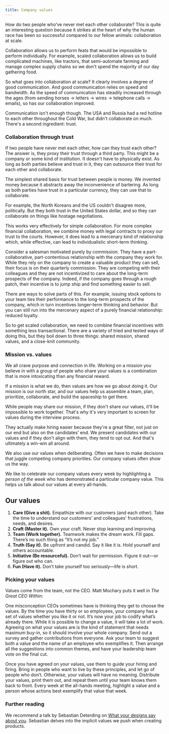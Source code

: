 ```yaml
---
title: Company values
---
```



How do two people who’ve never met each other collaborate? This is quite an interesting question because it strikes at the heart of why the human race has been so successful compared to our fellow animals: collaboration at scale.

Collaboration allows us to perform feats that would be impossible to perform individually. For example, scaled collaboration allows us to build complicated machines, like tractors, that semi-automate farming and manage complex supply chains so we don't spend the majority of our day gathering food.

So what goes into collaboration at scale? It clearly involves a degree of good communication. And good communication relies on speed and bandwidth. As the speed of communication has steadily increased through the ages (from sending horses → letters → wires → telephone calls → emails), so has our collaboration improved.

Communication isn't enough though. The USA and Russia had a red hotline to each other throughout the Cold War, but didn't collaborate on much. There's a second ingredient: trust.

### Collaboration through trust

If two people have never met each other, how can they trust each other? The answer is, they proxy their trust through a third party. This might be a company or some kind of institution. It doesn't have to physically exist. As long as both parties believe and trust in it, they can outsource their trust for each other and collaborate.

The simplest shared basis for trust between people is money. We invented money because it abstracts away the inconvenience of bartering. As long as both parties have trust in a particular currency, they can use that to collaborate.

For example, the North Koreans and the US couldn't disagree more, politically. But they both trust in the United States dollar, and so they can collaborate on things like hostage negotiations.

This works very effectively for simple collaboration. For more complex financial collaboration, we combine money with legal contracts to proxy our trust to the courts. However, it does lead to a mercenary kind of relationship which, while effective, can lead to individualistic short-term thinking.

Consider a salesman motivated purely by commission. They have a part-collaborative, part-contentious relationship with the company they work for. While they rely on the company to create a valuable product they can sell, their focus is on their quarterly commission. They are competing with their colleagues and they are not incentivized to care about the long-term prospects of the company. Indeed, if the company goes through a rough patch, their incentive is to jump ship and find something easier to sell.

There are ways to solve parts of this. For example, issuing stock options to your team ties their performance to the long-term prospects of the company, which in turn incentives longer-term thinking and behavior. But you can still run into the mercenary aspect of a purely financial relationship: reduced loyalty.

So to get scaled collaboration, we need to combine financial incentives with something less transactional. There are a variety of tried and tested ways of doing this, but they boil down to three things: shared mission, shared values, and a close-knit community.

### Mission vs. values

We all crave purpose and connection in life. Working on a mission you believe in with a group of people who share your values is a combination that is more intoxicating than any financial reward.

If a mission is what we do, then values are how we go about doing it. Our mission is our north star, and our values help us assemble a team, plan, prioritize, collaborate, and build the spaceship to get there.

While people may share our mission, if they don't share our values, it'll be impossible to work together. That's why it's very important to screen for values during the interview process.

They actually make hiring easier because they're a great filter, not just on our end but also on the candidates’ end. We present candidates with our values and if they don't align with them, they tend to opt out. And that's ultimately a win-win all around.

We also use our values when deliberating. Often we have to make decisions that juggle competing company priorities. Our company values often show us the way.

We like to celebrate our company values every week by highlighting a _person of the week_ who has demonstrated a particular company value. This helps us talk about our values at every all-hands.

## Our values

1. **Care (Give a shit).** Empathize with our customers (and each other). Take the time to understand our customers’ and colleagues’ frustrations, needs, and desires.
2. **Craft (Master it).** Own your craft. Never stop learning and improving.
3. **Team (Work together).** Teamwork makes the dream work. Fill gaps. There’s no such thing as “It’s not my job.”
4. **Truth (Say it).** Be upfront and candid. Say it like it is. Hold yourself and others accountable.
5. **Initiative (Be resourceful).** Don’t wait for permission. Figure it out—or figure out who can.
6. **Fun (Have it).** Don’t take yourself too seriously—life is short.

### Picking your values

Values come from the team, not the CEO. Matt Mochary puts it well in _The Great CEO Within_:

<Callout emoji="📖">
One misconception CEOs sometimes have is thinking they get to choose the values. By the time you have thirty or so employees, your company has a set of values whether you like it or not. It’s now your job to codify what’s already there. While it is possible to change a value, it will take a lot of work. Agreeing on what your values are is the kind of statement that needs maximum buy-in, so it should involve your whole company. Send out a survey and gather contributions from everyone. Ask your team to suggest both a value and the name of an employee who exemplifies it. Then arrange all the suggestions into common themes, and have your leadership team vote on the final cut.

Once you have agreed on your values, use them to guide your hiring and firing. Bring in people who want to live by these principles, and let go of people who don’t. Otherwise, your values will have no meaning. Distribute your values, print them out, and repeat them until your team knows them back to front. Every week at the all-hands meeting, highlight a value and a person whose actions best exemplify that value that week.

</Callout>

### Further reading

We recommend a talk by Sebastian Deterding on [What your designs say about you](https://www.youtube.com/watch?v=h1Yg1rURKR0). Sebastian delves into the implicit values we push when creating products.
